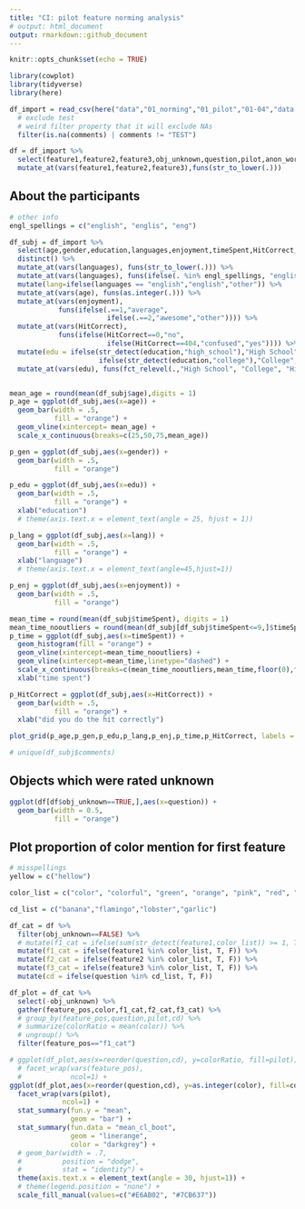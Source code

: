 ```yaml
---
title: "CI: pilot feature norming analysis"
# output: html_document
output: rmarkdown::github_document
---
```


```r
knitr::opts_chunk$set(echo = TRUE)
```

```r
library(cowplot)
library(tidyverse)
library(here)

df_import = read_csv(here("data","01_norming","01_pilot","01-04","data.csv")) %>% 
  # exclude test
  # weird filter property that it will exclude NAs
  filter(is.na(comments) | comments != "TEST")

df = df_import %>%
  select(feature1,feature2,feature3,obj_unknown,question,pilot,anon_worker_id) %>% 
  mutate_at(vars(feature1,feature2,feature3),funs(str_to_lower(.)))
```


## About the participants

```r
# other info
engl_spellings = c("english", "englis", "eng")

df_subj = df_import %>% 
  select(age,gender,education,languages,enjoyment,timeSpent,HitCorrect,comments,anon_worker_id) %>% 
  distinct() %>% 
  mutate_at(vars(languages), funs(str_to_lower(.))) %>% 
  mutate_at(vars(languages), funs(ifelse(. %in% engl_spellings, "english", .))) %>% 
  mutate(lang=ifelse(languages == "english","english","other")) %>% 
  mutate_at(vars(age), funs(as.integer(.))) %>% 
  mutate_at(vars(enjoyment), 
            funs(ifelse(.==1,"average",
                        ifelse(.==2,"awesome","other")))) %>% 
  mutate_at(vars(HitCorrect),
            funs(ifelse(HitCorrect==0,"no",
                        ifelse(HitCorrect==404,"confused","yes")))) %>% 
  mutate(edu = ifelse(str_detect(education,"high_school"),"High School",
                      ifelse(str_detect(education,"college"),"College","Higher"))) %>% 
  mutate_at(vars(edu), funs(fct_relevel(.,"High School", "College", "Higher")))


mean_age = round(mean(df_subj$age),digits = 1)
p_age = ggplot(df_subj,aes(x=age)) +
  geom_bar(width = .5,
           fill = "orange") +
  geom_vline(xintercept= mean_age) +
  scale_x_continuous(breaks=c(25,50,75,mean_age))

p_gen = ggplot(df_subj,aes(x=gender)) +
  geom_bar(width = .5,
           fill = "orange")

p_edu = ggplot(df_subj,aes(x=edu)) +
  geom_bar(width = .5,
           fill = "orange") +
  xlab("education")
  # theme(axis.text.x = element_text(angle = 25, hjust = 1))

p_lang = ggplot(df_subj,aes(x=lang)) +
  geom_bar(width = .5,
           fill = "orange") +
  xlab("language")
  # theme(axis.text.x = element_text(angle=45,hjust=1))

p_enj = ggplot(df_subj,aes(x=enjoyment)) +
  geom_bar(width = .5,
           fill = "orange")

mean_time = round(mean(df_subj$timeSpent), digits = 1)
mean_time_nooutliers = round(mean(df_subj[df_subj$timeSpent<=9,]$timeSpent), digits = 1)
p_time = ggplot(df_subj,aes(x=timeSpent)) +
  geom_histogram(fill = "orange") +
  geom_vline(xintercept=mean_time_nooutliers) +
  geom_vline(xintercept=mean_time,linetype="dashed") +
  scale_x_continuous(breaks=c(mean_time_nooutliers,mean_time,floor(0),floor(5),floor(10))) +
  xlab("time spent")

p_HitCorrect = ggplot(df_subj,aes(x=HitCorrect)) +
  geom_bar(width = .5,
           fill = "orange") +
  xlab("did you do the hit correctly")

plot_grid(p_age,p_gen,p_edu,p_lang,p_enj,p_time,p_HitCorrect, labels = "AUTO", ncol = 2, align = 'v')

# unique(df_subj$comments)

```

## Objects which were rated unknown

```r
ggplot(df[df$obj_unknown==TRUE,],aes(x=question)) +
  geom_bar(width = 0.5,
           fill = "orange")
```

## Plot proportion of color mention for first feature

```r

# misspellings
yellow = c("hellow")

color_list = c("color", "colorful", "green", "orange", "pink", "red", "white", "yellow", "hellow")

cd_list = c("banana","flamingo","lobster","garlic")

df_cat = df %>%
  filter(obj_unknown==FALSE) %>% 
  # mutate(f1_cat = ifelse(sum(str_detect(feature1,color_list)) >= 1, T, F)) %>% 
  mutate(f1_cat = ifelse(feature1 %in% color_list, T, F)) %>% 
  mutate(f2_cat = ifelse(feature2 %in% color_list, T, F)) %>% 
  mutate(f3_cat = ifelse(feature3 %in% color_list, T, F)) %>% 
  mutate(cd = ifelse(question %in% cd_list, T, F))

```


```r
df_plot = df_cat %>% 
  select(-obj_unknown) %>% 
  gather(feature_pos,color,f1_cat,f2_cat,f3_cat) %>% 
  # group_by(feature_pos,question,pilot,cd) %>% 
  # summarize(colorRatio = mean(color)) %>% 
  # ungroup() %>% 
  filter(feature_pos=="f1_cat")

# ggplot(df_plot,aes(x=reorder(question,cd), y=colorRatio, fill=pilot)) +
  # facet_wrap(vars(feature_pos),
  #            ncol=1) +
ggplot(df_plot,aes(x=reorder(question,cd), y=as.integer(color), fill=cd)) +
  facet_wrap(vars(pilot),
             ncol=1) +
  stat_summary(fun.y = "mean",
               geom = "bar") +
  stat_summary(fun.data = "mean_cl_boot",
               geom = "linerange",
               color = "darkgrey") +
  # geom_bar(width = .7, 
  #          position = "dodge", 
  #          stat = "identity") +
  theme(axis.text.x = element_text(angle = 30, hjust=1)) +
  # theme(legend.position = "none") +
  scale_fill_manual(values=c("#E6AB02", "#7CB637"))
```



